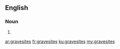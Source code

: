 ==English==

===Noun===
{{head|en|noun plural form}}

# {{plural of|gravesite|lang=en}}

[[ar:gravesites]]
[[fr:gravesites]]
[[ku:gravesites]]
[[my:gravesites]]